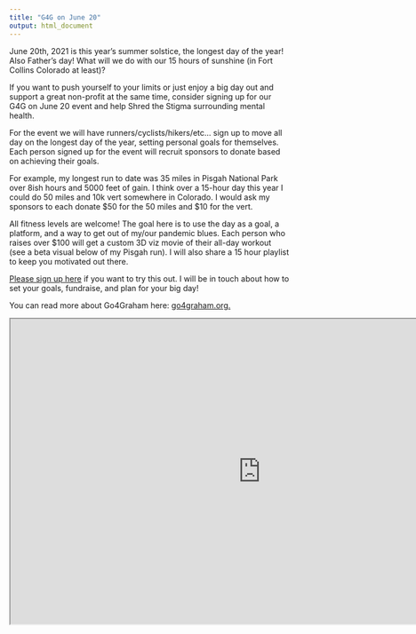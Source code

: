 ```yaml
---
title: "G4G on June 20"
output: html_document
---
```


June 20th, 2021 is this year's summer solstice, the longest day of the year! Also Father's day! What will we do with our 15 hours of sunshine (in Fort Collins Colorado at least)? 

If you want to push yourself to your limits or just enjoy a big day out and support a great non-profit at the same time, consider signing up for our G4G on June 20 event and help Shred the Stigma surrounding mental health.

For the event we will have runners/cyclists/hikers/etc... sign up to move all day on the longest day of the year, setting personal goals for themselves. Each person signed up for the event will recruit sponsors to donate based on achieving their goals. 

For example, my longest run to date was 35 miles in Pisgah National Park over 8ish hours and 5000 feet of gain. I think over a 15-hour day this year I could do 50 miles and 10k vert somewhere in Colorado. I would ask my sponsors to each donate \$50 for the 50 miles and $10 for the vert. 

All fitness levels are welcome! The goal here is to use the day as a goal, a platform, and a way to get out of my/our pandemic blues. Each person who raises over $100 will get a custom 3D viz movie of their all-day workout (see a beta visual below of my Pisgah run). I will also share a 15 hour playlist to keep you motivated out there. 

[Please sign up here](https://forms.gle/59BP4ZzWmwg4wPBe8) if you want to try this out. I will be in touch about how to set your goals, fundraise, and plan for your big day!

You can read more about Go4Graham here: [go4graham.org.](https://www.go4graham.org/) 

<iframe src="https://drive.google.com/file/d/1TlMsKbAoeqdF9yCa75oK9BaDvkkWvLMO/preview" width="900" height="550"></iframe>